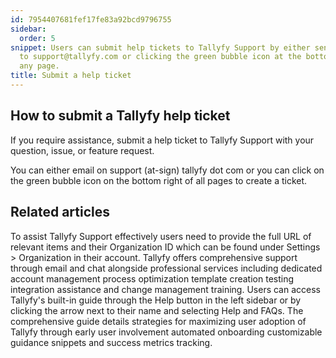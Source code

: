 ```yaml
---
id: 7954407681fef17fe83a92bcd9796755
sidebar:
  order: 5
snippet: Users can submit help tickets to Tallyfy Support by either sending an email
  to support@tallyfy.com or clicking the green bubble icon at the bottom right of
  any page.
title: Submit a help ticket
---
```


## How to submit a Tallyfy help ticket

If you require assistance, submit a help ticket to Tallyfy Support with your question, issue, or feature request.

You can either email on support (at-sign) tallyfy dot com or you can click on the green bubble icon on the bottom right of all pages to create a ticket.


## Related articles
<CardGrid>
<LinkTitleCard header="<b>Support > Provide necessary info to Tallyfy's support team</b>" href="/products/pro/miscellaneous/support/how-to-provide-necessary-info-to-tallyfy-support/" > To assist Tallyfy Support effectively users need to provide the full URL of relevant items and their Organization ID which can be found under Settings > Organization in their account. </LinkTitleCard>
<LinkTitleCard header="<b>Support > Contact Tallyfy support or engage in professional services</b>" href="/products/pro/miscellaneous/support/how-can-i-contact-tallyfys-support-team/" > Tallyfy offers comprehensive support through email and chat alongside professional services including dedicated account management process optimization template creation testing integration assistance and change management training. </LinkTitleCard>
<LinkTitleCard header="<b>Support > In-app user guide</b>" href="/products/pro/miscellaneous/support/how-to-access-the-tallyfy-user-guide/" > Users can access Tallyfy's built-in guide through the Help button in the left sidebar or by clicking the arrow next to their name and selecting Help and FAQs. </LinkTitleCard>
<LinkTitleCard header="<b>Miscellaneous > Support</b>" href="/products/pro/miscellaneous/support/" > The comprehensive guide details strategies for maximizing user adoption of Tallyfy through early user involvement automated onboarding customizable guidance snippets and success metrics tracking. </LinkTitleCard>
</CardGrid>
